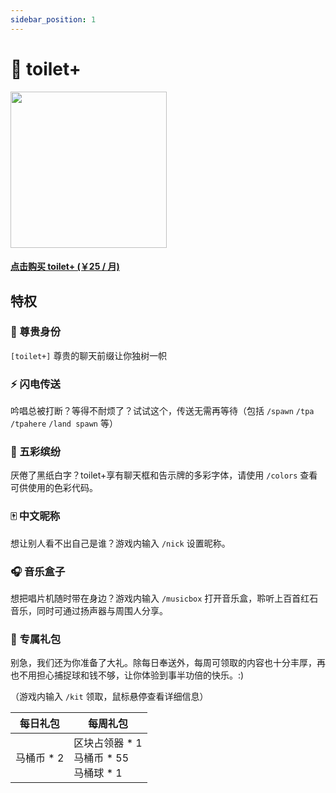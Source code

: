 ```yaml
---
sidebar_position: 1
---
```


# 💎 toilet+

<div class="buy_pro" style={{ marginLeft: "3rem" }}>
  <img
    src="/img/toiletplus.png"
    width="250"
    style={{ borderRadius: "1rem", imageRendering: "pixelated" }}
  />
  <a href="https://afdian.net/order/create?product_type=1&plan_id=ceb715ce251d11edb03452540025c377&sku=%5B%7B%22sku_id%22%3A%22ceb9c044251d11ed9a7752540025c377%22,%22count%22%3A1%7D%5D">
    <div
      class="theme-admonition theme-admonition-danger alert alert--warning admonition_node_modules-@docusaurus-theme-classic-lib-theme-Admonition-styles-module"
      style={{ width: "16rem" }}
    >
      <div class="admonitionContent_node_modules-@docusaurus-theme-classic-lib-theme-Admonition-styles-module">
        <h4>点击购买 toilet+ (￥25 / 月)</h4>
      </div>
    </div>
  </a>
</div>

## 特权

### 👑 尊贵身份

`[toilet+]` 尊贵的聊天前缀让你独树一帜

### ⚡ 闪电传送

吟唱总被打断？等得不耐烦了？试试这个，传送无需再等待（包括 `/spawn` `/tpa` `/tpahere` `/land spawn` 等）

### 🌈 五彩缤纷

厌倦了黑纸白字？toilet+享有聊天框和告示牌的多彩字体，请使用 `/colors` 查看可供使用的色彩代码。

### 🀄 中文昵称

想让别人看不出自己是谁？游戏内输入 `/nick` 设置昵称。

### 🎧️ 音乐盒子

想把唱片机随时带在身边？游戏内输入 `/musicbox` 打开音乐盒，聆听上百首红石音乐，同时可通过扬声器与周围人分享。

### 🎁 专属礼包

别急，我们还为你准备了大礼。除每日奉送外，每周可领取的内容也十分丰厚，再也不用担心捕捉球和钱不够，让你体验到事半功倍的快乐。:)

（游戏内输入 `/kit` 领取，鼠标悬停查看详细信息）

| 每日礼包                                                                  | 每周礼包                                                                                                                                                                                                                    |
| ------------------------------------------------------------------------- | --------------------------------------------------------------------------------------------------------------------------------------------------------------------------------------------------------------------------- |
| <addr title="还有普通用户礼包：马桶币 * 1，可以一起领">马桶币 \* 2</addr> | <addr title="区块占领器&#13;在荒野中放置此方块，&#13;可以免费占领一个区块。">区块占领器 \* 1</addr> <br/> 马桶币 \* 55 <br/> <addr title="马桶球&#13;耐久:4&#13;成功几率:40%&#13;可捕捉:&#13;  所有生物">马桶球 \* 1</addr> |
